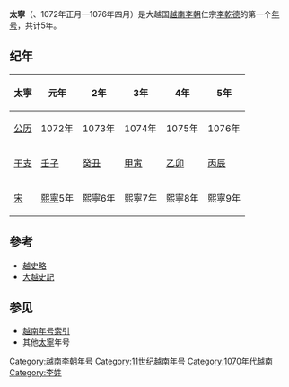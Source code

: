 {{Eranamebox|年号=太寧
|起讫时间= 1072年—1076年
|政权= [[越南李朝|越南李朝]]
|帝王=仁宗[[李乾德|李乾德]]
|历时= 5年
|timeline=
|说明=
}}
'''太寧'''（{{lang|vi|Thái Ninh}}、1072年正月—1076年四月）是大越国[[越南李朝|越南李朝]]仁宗[[李乾德|李乾德]]的第一个[[年号|年号]]，共计5年。

==纪年==

{| class="wikitable"  style="text-align:center"
!太寧||元年||2年||3年||4年||5年
|-
|[[公历|公历]]||1072年||1073年||1074年||1075年||1076年
|-
|[[干支|干支]]||[[壬子|壬子]]||[[癸丑|癸丑]]||[[甲寅|甲寅]]||[[乙卯|乙卯]]||[[丙辰|丙辰]] 
|-
|[[北宋|宋]]||[[熙寧|熙寧]]5年||熙寧6年||熙寧7年||熙寧8年||熙寧9年

|}

==參考==
*[[越史略|越史略]]
*[[大越史記|大越史記]]

==参见==
*[[越南年号索引|越南年号索引]]
*其他[[太寧|太寧]]年号
{{年号|[[神武_(李日尊)|神武]]|[[越南年号索引|越南李朝年号]]|[[英武昭勝|英武昭勝]]}}
{{越南年號}}
[[Category:越南李朝年号|Category:越南李朝年号]]
[[Category:11世纪越南年号|Category:11世纪越南年号]]
[[Category:1070年代越南|Category:1070年代越南]]
[[Category:李姓|Category:李姓]]